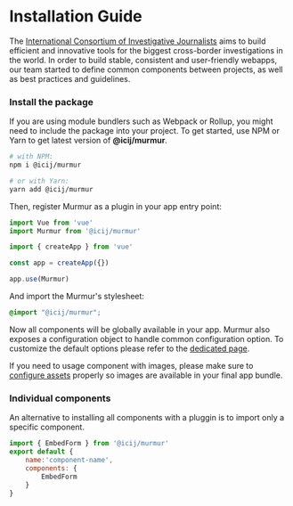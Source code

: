 
<Meta title="Installation Guide"/>

# Installation Guide
The <a href="https://icij.org">International Consortium of Investigative Journalists</a>
aims to build efficient and innovative tools for the biggest cross-border investigations in the world.
In order to build stable, consistent and user-friendly webapps, our team
started to define common components between projects, as well as best practices and
guidelines.

### Install the package

If you are using module bundlers such as Webpack or Rollup, you might need to include the package into your project.
To get started, use NPM or Yarn to get latest version of **@icij/murmur**.

```bash
# with NPM:
npm i @icij/murmur

# or with Yarn:
yarn add @icij/murmur
```
Then, register Murmur as a plugin in your app entry point:

```js
import Vue from 'vue'
import Murmur from '@icij/murmur'

import { createApp } from 'vue'

const app = createApp({})

app.use(Murmur)
```

And import the Murmur's stylesheet:

```scss
@import "@icij/murmur";
```

Now all components will be globally available in your app. Murmur also exposes a
configuration object to handle common configuration option. To customize the
default options please refer to the [dedicated page](#/utilities/config).

If you need to usage component with images, please make sure to [configure assets](#/utilities/assets) properly so images are available in your final app bundle.

### Individual components

An alternative to installing all components with a pluggin is to import only
a specific component.

```js
import { EmbedForm } from '@icij/murmur'
export default {
    name:'component-name',
    components: {
        EmbedForm
    }
}
```
